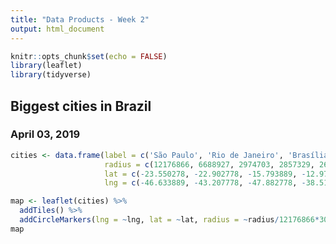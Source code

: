 ---
title: "Data Products - Week 2"
output: html_document
---

```{r setup, include=FALSE}
knitr::opts_chunk$set(echo = FALSE)
library(leaflet)
library(tidyverse)
```

## Biggest cities in Brazil

### April 03, 2019

```{r leaflet}
cities <- data.frame(label = c('São Paulo', 'Rio de Janeiro', 'Brasília', 'Salvador', 'Fortaleza', 'Belo Horizonte', 'Manaus', 'Curitiba', 'Recife', 'Goiânia'),
                     radius = c(12176866, 6688927, 2974703, 2857329, 2643247, 2501576, 2145444, 1917185, 1637834, 1495705),
                     lat = c(-23.550278, -22.902778, -15.793889, -12.971111, -3.718333, -19.816944, -3.1, -25.429722, -8.053889, -16.666667),
                     lng = c(-46.633889, -43.207778, -47.882778, -38.510833, -38.542778, -43.955833, -60.016667, -49.271944, -34.880833, -49.25))

map <- leaflet(cities) %>%
  addTiles() %>%
  addCircleMarkers(lng = ~lng, lat = ~lat, radius = ~radius/12176866*30, opacity = 0.5, label = ~label, fill = TRUE)
map
```
